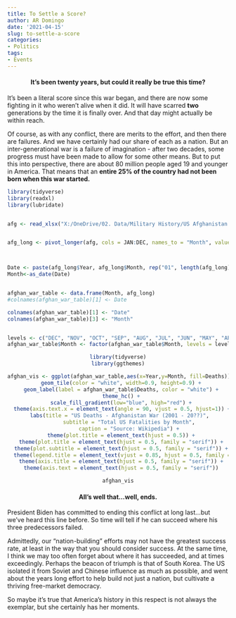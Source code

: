 ```yaml
---
title: To Settle a Score?
author: AR Domingo
date: '2021-04-15'
slug: to-settle-a-score
categories: 
- Politics
tags: 
- Events
---
```



<center>
<h4>It's been twenty years, but could it really be true this time?</h4>
</center>


It's been a literal score since this war began, and there are now some fighting in it who weren't alive when it did.  It will have scarred **two** generations by the time it is finally over.  And that day might actually be within reach.<br>

Of course, as with any conflict, there are merits to the effort, and then there are failures.  And we have certainly had our share of each as a nation.  But an inter-generational war is a failure of imagination - after two decades, some progress must have been made to allow for some other means.  But to put this into perspective, there are about 80 million people aged 19 and younger in America.  That means that an **entire 25% of the country had not been born when this war started.**



```r

library(tidyverse)
library(readxl)
library(lubridate)


afg <- read_xlsx("X:/OneDrive/02. Data/Military History/US Afghanistan War Deaths by Month.xlsx")


afg_long <- pivot_longer(afg, cols = JAN:DEC, names_to = "Month", values_to = "Deaths")



Date <- paste(afg_long$Year, afg_long$Month, rep("01", length(afg_long)), sep = "-")
Month<-as_date(Date)


afghan_war_table <- data.frame(Month, afg_long)
#colnames(afghan_war_table)[1] <- Date

colnames(afghan_war_table)[1] <- "Date"
colnames(afghan_war_table)[3] <- "Month"


levels <- c("DEC", "NOV", "OCT", "SEP", "AUG", "JUL", "JUN", "MAY", "APR", "MAR", "FEB", "JAN")     
afghan_war_table$Month <- factor(afghan_war_table$Month, levels = levels)


```




<center>

```r

library(tidyverse)
library(ggthemes)

afghan_vis <- ggplot(afghan_war_table,aes(x=Year,y=Month, fill=Deaths)) +
  geom_tile(color = "white", width=0.9, height=0.9) +
  geom_label(label = afghan_war_table$Deaths, color = "white") +
  theme_hc() +
  scale_fill_gradient(low="blue", high="red") +
  theme(axis.text.x = element_text(angle = 90, vjust = 0.5, hjust=1)) +
  labs(title = "US Deaths - Afghanistan War (2001 - 20??)", 
       subtitle = "Total US Fatalities by Month",
       caption = "Source: Wikipedia") +
  theme(plot.title = element_text(hjust = 0.5)) +
  theme(plot.title = element_text(hjust = 0.5, family = "serif")) +
  theme(plot.subtitle = element_text(hjust = 0.5, family = "serif")) +
  theme(legend.title = element_text(vjust = 0.85, hjust = 0.5, family = "serif")) +
  theme(axis.title = element_text(hjust = 0.5, family = "serif")) +
  theme(axis.text = element_text(hjust = 0.5, family = "serif"))

afghan_vis


```
</center>


<center>
<h4>All's well that...well, ends.</h4>
</center>


President Biden has committed to ending this conflict at long last...but we've heard this line before.  So time will tell if he can succeed where his three predecessors failed.

Admittedly, our "nation-building" efforts may not have the greatest success rate, at least in the way that you should consider success.  At the same time, I think we may too often forget about where it has succeeded, and at times exceedingly.  Perhaps the beacon of triumph is that of South Korea.  The US isolated it from Soviet and Chinese influence as much as possible, and went about the years long effort to help build not just a nation, but cultivate a thriving free-market democracy.  

So maybe it's true that America's history in this respect is not always the exemplar, but she certainly has her moments.


